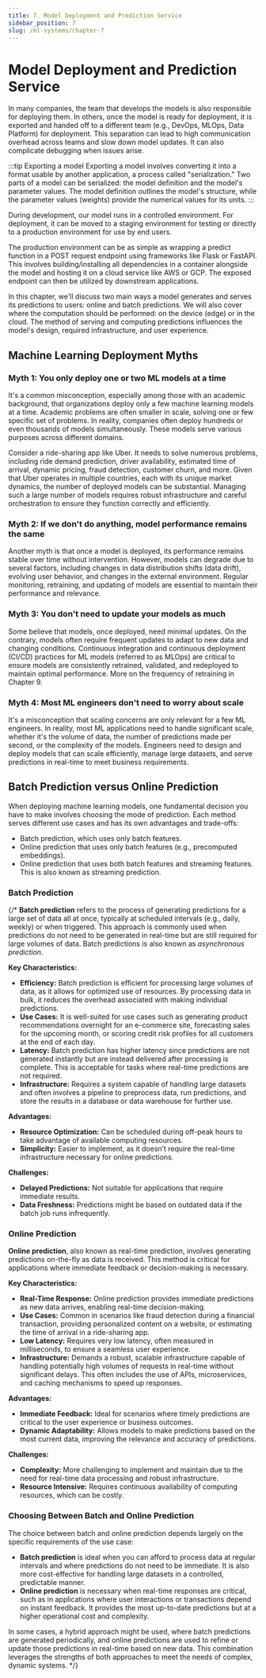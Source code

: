 ```yaml
---
title: 7. Model Deployment and Prediction Service
sidebar_position: 7
slug: /ml-systems/chapter-7
---
```


# Model Deployment and Prediction Service


In many companies, the team that develops the models is also responsible for deploying them. In others, once the model is ready for deployment, it is exported and handed off to a different team (e.g., DevOps, MLOps, Data Platform) for deployment. This separation can lead to high communication overhead across teams and slow down model updates. It can also complicate debugging when issues arise.

:::tip Exporting a model
Exporting a model involves converting it into a format usable by another application, a process called "serialization." Two parts of a model can be serialized: the model definition and the model's parameter values. The model definition outlines the model's structure, while the parameter values (weights) provide the numerical values for its units.
:::

During development, our model runs in a controlled environment. For deployment, it can be moved to a staging environment for testing or directly to a production environment for use by end users.

The production environment can be as simple as wrapping a predict function in a POST request endpoint using frameworks like Flask or FastAPI. This involves building/installing all dependencies in a container alongside the model and hosting it on a cloud service like AWS or GCP. The exposed endpoint can then be utilized by downstream applications.

In this chapter, we'll discuss two main ways a model generates and serves its predictions to users: online and batch predictions. We will also cover where the computation should be performed: on the device (edge) or in the cloud. The method of serving and computing predictions influences the model's design, required infrastructure, and user experience.

## Machine Learning Deployment Myths

### Myth 1: You only deploy one or two ML models at a time

It's a common misconception, especially among those with an academic background, that organizations deploy only a few machine learning models at a time. Academic problems are often smaller in scale, solving one or few specific set of problems. In reality, companies often deploy hundreds or even thousands of models simultaneously. These models serve various purposes across different domains.

Consider a ride-sharing app like Uber. It needs to solve numerous problems, including ride demand prediction, driver availability, estimated time of arrival, dynamic pricing, fraud detection, customer churn, and more. Given that Uber operates in multiple countries, each with its unique market dynamics, the number of deployed models can be substantial. Managing such a large number of models requires robust infrastructure and careful orchestration to ensure they function correctly and efficiently.

### Myth 2: If we don't do anything, model performance remains the same

Another myth is that once a model is deployed, its performance remains stable over time without intervention. However, models can degrade due to several factors, including changes in data distribution shifts (data drift), evolving user behavior, and changes in the external environment. Regular monitoring, retraining, and updating of models are essential to maintain their performance and relevance.

### Myth 3: You don't need to update your models as much

Some believe that models, once deployed, need minimal updates. On the contrary, models often require frequent updates to adapt to new data and changing conditions. Continuous integration and continuous deployment (CI/CD) practices for ML models (referred to as MLOps) are critical to ensure models are consistently retrained, validated, and redeployed to maintain optimal performance. More on the frequency of retraining in Chapter 9. 

### Myth 4: Most ML engineers don't need to worry about scale

It's a misconception that scaling concerns are only relevant for a few ML engineers. In reality, most ML applications need to handle significant scale, whether it's the volume of data, the number of predictions made per second, or the complexity of the models. Engineers need to design and deploy models that can scale efficiently, manage large datasets, and serve predictions in real-time to meet business requirements.

## Batch Prediction versus Online Prediction

When deploying machine learning models, one fundamental decision you have to make involves choosing the mode of prediction. Each method serves different use cases and has its own advantages and trade-offs:

- Batch prediction, which uses only batch features.
- Online prediction that uses only batch features (e.g., precomputed embeddings).
- Online prediction that uses both batch features and streaming features. This is also known as streaming prediction.

### Batch Prediction
{/* 
**Batch prediction** refers to the process of generating predictions for a large set of data all at once, typically at scheduled intervals (e.g., daily, weekly) or when triggered. This approach is commonly used when predictions do not need to be generated in real-time but are still required for large volumes of data. Batch predictions is also known as _asynchronous prediction_.

**Key Characteristics:**
- **Efficiency:** Batch prediction is efficient for processing large volumes of data, as it allows for optimized use of resources. By processing data in bulk, it reduces the overhead associated with making individual predictions.
- **Use Cases:** It is well-suited for use cases such as generating product recommendations overnight for an e-commerce site, forecasting sales for the upcoming month, or scoring credit risk profiles for all customers at the end of each day.
- **Latency:** Batch prediction has higher latency since predictions are not generated instantly but are instead delivered after processing is complete. This is acceptable for tasks where real-time predictions are not required.
- **Infrastructure:** Requires a system capable of handling large datasets and often involves a pipeline to preprocess data, run predictions, and store the results in a database or data warehouse for further use.

**Advantages:**
- **Resource Optimization:** Can be scheduled during off-peak hours to take advantage of available computing resources.
- **Simplicity:** Easier to implement, as it doesn’t require the real-time infrastructure necessary for online predictions.

**Challenges:**
- **Delayed Predictions:** Not suitable for applications that require immediate results.
- **Data Freshness:** Predictions might be based on outdated data if the batch job runs infrequently.

### Online Prediction

**Online prediction**, also known as real-time prediction, involves generating predictions on-the-fly as data is received. This method is critical for applications where immediate feedback or decision-making is necessary.

**Key Characteristics:**
- **Real-Time Response:** Online prediction provides immediate predictions as new data arrives, enabling real-time decision-making.
- **Use Cases:** Common in scenarios like fraud detection during a financial transaction, providing personalized content on a website, or estimating the time of arrival in a ride-sharing app.
- **Low Latency:** Requires very low latency, often measured in milliseconds, to ensure a seamless user experience.
- **Infrastructure:** Demands a robust, scalable infrastructure capable of handling potentially high volumes of requests in real-time without significant delays. This often includes the use of APIs, microservices, and caching mechanisms to speed up responses.

**Advantages:**
- **Immediate Feedback:** Ideal for scenarios where timely predictions are critical to the user experience or business outcomes.
- **Dynamic Adaptability:** Allows models to make predictions based on the most current data, improving the relevance and accuracy of predictions.

**Challenges:**
- **Complexity:** More challenging to implement and maintain due to the need for real-time data processing and robust infrastructure.
- **Resource Intensive:** Requires continuous availability of computing resources, which can be costly.

### Choosing Between Batch and Online Prediction

The choice between batch and online prediction depends largely on the specific requirements of the use case:

- **Batch prediction** is ideal when you can afford to process data at regular intervals and where predictions do not need to be immediate. It is also more cost-effective for handling large datasets in a controlled, predictable manner.
- **Online prediction** is necessary when real-time responses are critical, such as in applications where user interactions or transactions depend on instant feedback. It provides the most up-to-date predictions but at a higher operational cost and complexity.

In some cases, a hybrid approach might be used, where batch predictions are generated periodically, and online predictions are used to refine or update those predictions in real-time based on new data. This combination leverages the strengths of both approaches to meet the needs of complex, dynamic systems. */}